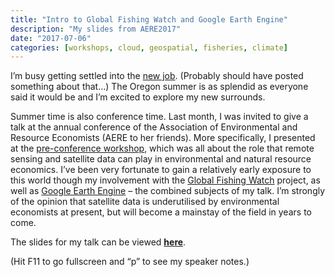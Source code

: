 ```yaml
---
title: "Intro to Global Fishing Watch and Google Earth Engine"
description: "My slides from AERE2017"
date: "2017-07-06"
categories: [workshops, cloud, geospatial, fisheries, climate]
---
```


I'm busy getting settled into the [new job](http://economics.uoregon.edu/2017/04/05/meet-the-new-faculty-mark-colas-grant-mcdermott-woan-foong-wong/). (Probably should have posted something about that...) The Oregon summer is as splendid as everyone said it would be and I'm excited to explore my new surrounds.

Summer time is also conference time. Last month, I was invited to give a talk at the annual conference of the Association of Environmental and Resource Economists (AERE to her friends). More specifically, I presented at the [pre-conference workshop](http://www.aere.org/assets/docs/pre-conference%20workshop.pdf), which was all about the role that remote sensing and satellite data can play in environmental and natural resource economics. I've been very fortunate to gain a relatively early exposure to this world though my involvement with the [Global Fishing Watch](http://globalfishingwatch.org/) project, as well as [Google Earth Engine](https://earthengine.google.com/) -- the combined subjects of my talk. I'm strongly of the opinion that satellite data is underutilised by environmental economists at present, but will become a mainstay of the field in years to come.

The slides for my talk can be viewed [**here**](https://rawgit.com/grantmcdermott/aere2017/master/slides.html).

(Hit F11 to go fullscreen and "p" to see my speaker notes.)
